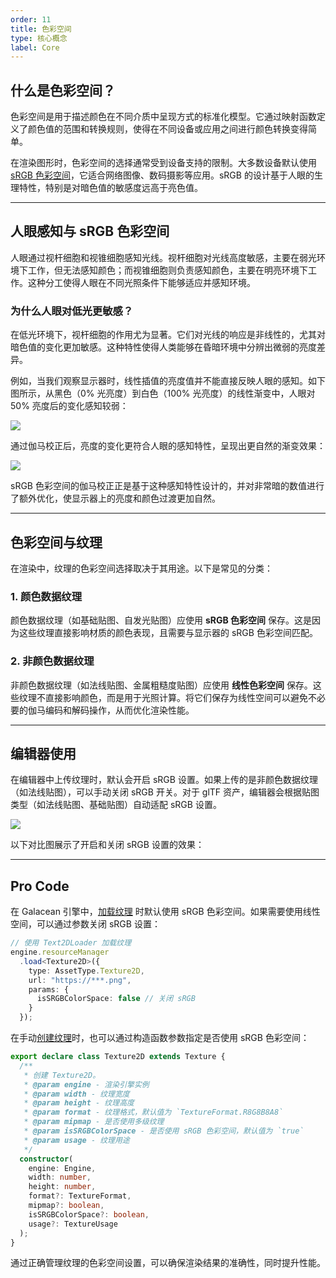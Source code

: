 ```yaml
---
order: 11
title: 色彩空间
type: 核心概念
label: Core
---
```


## 什么是色彩空间？

色彩空间是用于描述颜色在不同介质中呈现方式的标准化模型。它通过映射函数定义了颜色值的范围和转换规则，使得在不同设备或应用之间进行颜色转换变得简单。

在渲染图形时，色彩空间的选择通常受到设备支持的限制。大多数设备默认使用 [sRGB 色彩空间](https://www.wikiwand.com/en/articles/SRGB)，它适合网络图像、数码摄影等应用。sRGB 的设计基于人眼的生理特性，特别是对暗色值的敏感度远高于亮色值。

---

## 人眼感知与 sRGB 色彩空间

人眼通过视杆细胞和视锥细胞感知光线。视杆细胞对光线高度敏感，主要在弱光环境下工作，但无法感知颜色；而视锥细胞则负责感知颜色，主要在明亮环境下工作。这种分工使得人眼在不同光照条件下能够适应并感知环境。

### 为什么人眼对低光更敏感？

在低光环境下，视杆细胞的作用尤为显著。它们对光线的响应是非线性的，尤其对暗色值的变化更加敏感。这种特性使得人类能够在昏暗环境中分辨出微弱的亮度差异。

例如，当我们观察显示器时，线性插值的亮度值并不能直接反映人眼的感知。如下图所示，从黑色（0% 光亮度）到白色（100% 光亮度）的线性渐变中，人眼对 50% 亮度后的变化感知较弱：

<Image src="https://gw.alipayobjects.com/zos/OasisHub/dc1cacea-4348-4010-ac98-18ff65c3f045/linearGradient_steps.png" />

通过伽马校正后，亮度的变化更符合人眼的感知特性，呈现出更自然的渐变效果：

<Image src="https://gw.alipayobjects.com/zos/OasisHub/d1492e83-522b-4e8b-b0ea-ccbfcb39a614/gammaGradient_steps.png" />

sRGB 色彩空间的伽马校正正是基于这种感知特性设计的，并对非常暗的数值进行了额外优化，使显示器上的亮度和颜色过渡更加自然。

---

## 色彩空间与纹理

在渲染中，纹理的色彩空间选择取决于其用途。以下是常见的分类：

### 1. 颜色数据纹理

颜色数据纹理（如基础贴图、自发光贴图）应使用 **sRGB 色彩空间** 保存。这是因为这些纹理直接影响材质的颜色表现，且需要与显示器的 sRGB 色彩空间匹配。

### 2. 非颜色数据纹理

非颜色数据纹理（如法线贴图、金属粗糙度贴图）应使用 **线性色彩空间** 保存。这些纹理不直接影响颜色，而是用于光照计算。将它们保存为线性空间可以避免不必要的伽马编码和解码操作，从而优化渲染性能。

---

## 编辑器使用

在编辑器中上传纹理时，默认会开启 sRGB 设置。如果上传的是非颜色数据纹理（如法线贴图），可以手动关闭 sRGB 开关。对于 glTF 资产，编辑器会根据贴图类型（如法线贴图、基础贴图）自动适配 sRGB 设置。

<Image src="https://gw.alipayobjects.com/zos/OasisHub/185f73d9-ffa5-494c-b317-76345eb4bc3d/image-20250522184013437.png" />

以下对比图展示了开启和关闭 sRGB 设置的效果：

<Comparison
  leftSrc="https://gw.alipayobjects.com/zos/OasisHub/c0d2a363-7dc6-45fc-9840-92e01a619423/image-20250522182724398.png"
  leftText="sRGB ON"
  rightSrc="https://gw.alipayobjects.com/zos/OasisHub/b57c207e-a0a2-481f-ad54-7f2058c62aa8/image-20250522182639393.png"
  rightText="sRGB OFF"
/>

---

## Pro Code

在 Galacean 引擎中，[加载纹理](/docs/assets/load) 时默认使用 sRGB 色彩空间。如果需要使用线性空间，可以通过参数关闭 sRGB 设置：

```ts showLineNumbers {7}
// 使用 Text2DLoader 加载纹理
engine.resourceManager
  .load<Texture2D>({
    type: AssetType.Texture2D,
    url: "https://***.png",
    params: {
      isSRGBColorSpace: false // 关闭 sRGB
    }
  });
```

在手动[创建纹理](/apis/core/#Texture2D)时，也可以通过构造函数参数指定是否使用 sRGB 色彩空间：

```ts showLineNumbers {9,18}
export declare class Texture2D extends Texture {
  /**
   * 创建 Texture2D。
   * @param engine - 渲染引擎实例
   * @param width - 纹理宽度
   * @param height - 纹理高度
   * @param format - 纹理格式，默认值为 `TextureFormat.R8G8B8A8`
   * @param mipmap - 是否使用多级纹理
   * @param isSRGBColorSpace - 是否使用 sRGB 色彩空间，默认值为 `true`
   * @param usage - 纹理用途
   */
  constructor(
    engine: Engine,
    width: number,
    height: number,
    format?: TextureFormat,
    mipmap?: boolean,
    isSRGBColorSpace?: boolean,
    usage?: TextureUsage
  );
}
```

通过正确管理纹理的色彩空间设置，可以确保渲染结果的准确性，同时提升性能。